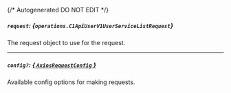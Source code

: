 {/* Autogenerated DO NOT EDIT  */}

##### `request`: *{`operations.C1ApiUserV1UserServiceListRequest`}*
The request object to use for the request.
<Collapsible openLabel={Labels.showProperties} closeLabel={Labels.hideProperties}>
    <C1ApiUserV1UserServiceListRequest/>
</Collapsible>

---
##### `config?`: [*{ `AxiosRequestConfig` }*](https://axios-http.com/docs/req_config)
Available config options for making requests.


